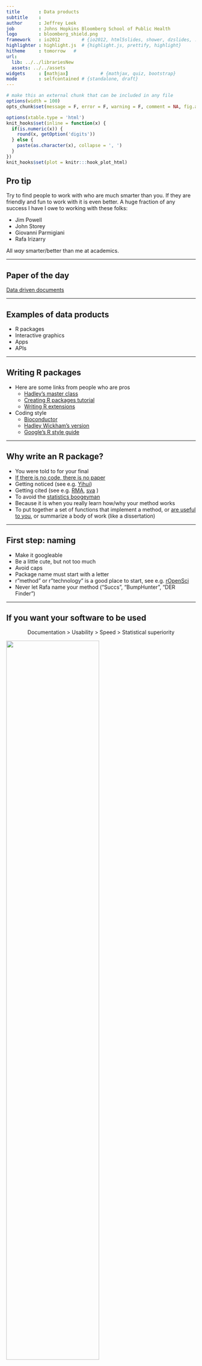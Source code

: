 ```yaml
---
title       : Data products
subtitle    : 
author      : Jeffrey Leek
job         : Johns Hopkins Bloomberg School of Public Health
logo        : bloomberg_shield.png
framework   : io2012        # {io2012, html5slides, shower, dzslides, ...}
highlighter : highlight.js  # {highlight.js, prettify, highlight}
hitheme     : tomorrow   # 
url:
  lib: ../../librariesNew
  assets: ../../assets
widgets     : [mathjax]            # {mathjax, quiz, bootstrap}
mode        : selfcontained # {standalone, draft}
---
```



```r
# make this an external chunk that can be included in any file
options(width = 100)
opts_chunk$set(message = F, error = F, warning = F, comment = NA, fig.align = 'center', dpi = 100, tidy = F, cache.path = '.cache/', fig.path = 'fig/')

options(xtable.type = 'html')
knit_hooks$set(inline = function(x) {
  if(is.numeric(x)) {
    round(x, getOption('digits'))
  } else {
    paste(as.character(x), collapse = ', ')
  }
})
knit_hooks$set(plot = knitr:::hook_plot_html)
```

## Pro tip

Try to find people to work with who are much smarter than you. If they are friendly and fun to work with it is even better. A huge fraction of any success I have I owe to working with these folks:

* Jim Powell
* John Storey
* Giovanni Parmigiani
* Rafa Irizarry

All *way* smarter/better than me at academics. 

---

## Paper of the day


[Data driven documents](http://vis.stanford.edu/files/2011-D3-InfoVis.pdf)


---

## Examples of data products

* R packages
* Interactive graphics
* Apps
* APIs


---

## Writing R packages

* Here are some links from people who are pros
  * [Hadley's master class](http://courses.had.co.nz/12-devtools/)
  * [Creating R packages tutorial](http://cran.r-project.org/doc/contrib/Leisch-CreatingPackages.pdf)
  * [Writing R extensions](http://cran.r-project.org/doc/manuals/R-exts.html)
* Coding style
  * [Bioconductor](http://www.bioconductor.org/developers/package-guidelines/)
  * [Hadley Wickham's version](https://github.com/hadley/devtools/wiki/Style)
  * [Google's R style guide](http://google-styleguide.googlecode.com/svn/trunk/google-r-style.html)

---

## Why write an R package?

* You were told to for your final
* [If there is no code, there is no paper](http://simplystatistics.org/2013/01/23/statisticians-and-computer-scientists-if-there-is-no-code-there-is-no-paper/)
* Getting noticed (see e.g. [Yihui](http://yihui.name/))
* Getting cited (see e.g. [RMA](http://www.ncbi.nlm.nih.gov/pubmed/12925520), [sva](http://www.plosgenetics.org/article/info:doi/10.1371/journal.pgen.0030161) )
* To avoid the [statistics boogeyman](http://odin.mdacc.tmc.edu/~kabaggerly/)
* Because it is when you really learn how/why your method works
* To put together a set of functions that implement a method, or [are useful to you](http://hilaryparker.com/2013/04/03/personal-r-packages/), or summarize a body of work (like a dissertation)

---

## First step: naming

* Make it googleable 
* Be a little cute, but not too much
* Avoid caps 
* Package name must start with a letter
* r"method" or r"technology" is a good place to start, see e.g. [rOpenSci](http://ropensci.org/packages/index.html)
* Never let Rafa name your method ("Succs", "BumpHunter", "DER Finder")

---

## If you want your software to be used

<center> Documentation > Usability > Speed > Statistical superiority</center>

<img class=center src=../../assets/img/homer.jpg height='70%'/>


---

## Preliminaries: version control

[What is version control](http://git-scm.com/video/what-is-version-control)

* [Github](https://github.com/) - where the cool nerds are
* [Bitbucket](https://bitbucket.org/) - where the real nerds are
* [svn](http://subversion.tigris.org/) - where the old nerds are
* Files on your desktop - where the frustrated nerds are

---

## Preliminaries: repositories

* [CRAN](http://cran.us.r-project.org/)
  * All types of packages
  * Minimal QC
* [Bioconductor](http://www.bioconductor.org/)
  * Mostly genomics packages
  * Peer review/high QC
* [Github](https://github.com/)
  * Any type 
  * No QC

---

## Getting started - load packages


```r
install.packages("devtools")
install.packages("rogxygen2")
install.packages("textthat")
library(devtools); library(roxygen2);library(testthat)
```


---

## Create a package

```r
# Set working directory
setwd("~/Desktop")

# Create a new package
create("fdrreg")

```

<center> Add stuff to package now</center>

---

## R code

* Just like you would usually write
* Goes in the R/ directory
* Should be multiple files - one per major "method" at minimum
* Documentation included in files makes it easier

---

## Documenting R code with roxygen2

<center> Show example </center>

__Example documentation__

@param - Inputs

@examples - examples

@author - who wrote the function

@seealso - refers to other packages

@return - what it returns

See more [here](http://courses.had.co.nz/12-devtools/slides/8-documentation.pdf)


---

## How to use this

```r
document("pkg")
check_doc("pkg")
show_rd(,"pkg")
```

---

## Testing R code with testthat

__Use expect_that to define subtests__

expect_that(1,equals(1))

__Example tests__

is_truth

is_false

equals

matches

prints_text

__Then arrange together__

test_that("test name", {
 expect_that(1,equals(1))
})

See more [here](http://journal.r-project.org/archive/2011-1/RJournal_2011-1_Wickham.pdf)

---

## How to use it

* Create tests in inst/tests
* Each file can test one component
* Start file with _context("Name for set of tests")_
* To test run:
  * test_file()
  * test_dir()
* Or you can do it when running R CMD CHECK with a file tests/run_all.R with
```r
library(testthat)
library(mypackage)
test_package("mypackage")
```

---

## Vignettes versus README files

* Vignettes 
  * Go in inst/man
  * Are written in Sweave
  * Are required for Bioconductor
* README
  * Can be written in markdown
  * Often useful if Github is where you will put your documentation
* [Markdown vignettes](http://yihui.name/en/2012/09/r-package-markdown-vignettes/)

---

## Releasing package

* On Github you can just post the package then tell users to do

```r
library(devtools)
install_github("package","username")
```

* Or for CRAN use 
```r
release()
```

* Or for BioC see [here](http://www.bioconductor.org/developers/)

More on this [here](http://courses.had.co.nz/12-devtools/slides/10-release.pdf)


---

## If it is an important package

<img class="center" src="../../assets/img/rpackageguide.png" height=500>

https://github.com/jtleek/rpackages

---

## Pretty pictures

* [manipulate](http://www.rstudio.com/ide/docs/advanced/manipulate)
* [rCharts](http://rcharts.io/)
* [googleVis](http://cran.r-project.org/web/packages/googleVis/vignettes/googleVis.pdf)
* [ggvis](http://ggvis.rstudio.com/)


----

## Manipulate
- Suppose that you want to create a quick interactive graphic
  - You have to do it *now* 
  - The intended users also use Rstudio
- `manipulate` is a really cool solution that is often all you need to quickly make interactive graphics

---
## Documentation
- Manipulate is well documented at the Rstudio web site here
  - http://www.rstudio.com/ide/docs/advanced/manipulate
- From there, try this
```
library(manipulate)
manipulate(plot(1:x), x = slider(1, 100))
```
- You can create a slider, checkbox, or picker (drop down) and have more than one

---

## Example
```
library(UsingR)
data(galton)
library(manipulate)
myHist <- function(mu){
  hist(galton$child,col="blue",breaks=100)
  lines(c(mu, mu), c(0, 150),col="red",lwd=5)
  mse <- mean((galton$child - mu)^2)
  text(63, 150, paste("mu = ", mu))
  text(63, 140, paste("MSE = ", round(mse, 2)))
}
manipulate(myHist(mu), mu = slider(62, 74, step = 0.5))
```

---

## Google Vis API

<img class="center" src="../../assets/img/googlecharts.png" height=500>

https://developers.google.com/chart/interactive/docs/gallery


---

## Basic idea

* The R function creates an HTML page
* The HTML page calls Google Charts
* The result is an interactive HTML graphic

---

## Watch Hans Rosling be awesome

<img class="center" src="../../assets/img/hans.png" height=500>


http://www.ted.com/talks/hans_rosling_shows_the_best_stats_you_ve_ever_seen


---

## Example 

```r
suppressPackageStartupMessages(library(googleVis))
M <- gvisMotionChart(Fruits, "Fruit", "Year",
                     options=list(width=600, height=400))
print(M,"chart")
```

---

## Charts in googleVis

<center> "gvis + ChartType" </center>

* Motion charts:  `gvisMotionChart`
* Interactive maps: `gvisGeoChart`
* Interactive tables: `gvisTable`
* Line charts: `gvisLineChart`
* Bar charts: `gvisColumnChart`
* Tree maps: `gvisTreeMap`

http://cran.r-project.org/web/packages/googleVis/googleVis.pdf

---

## Plots on maps

```r
G <- gvisGeoChart(Exports, locationvar="Country",
                  colorvar="Profit",options=list(width=600, height=400))
print(G,"chart")
```


---

## Specifying a region

```r
G2 <- gvisGeoChart(Exports, locationvar="Country",
                  colorvar="Profit",options=list(width=600, height=400,region="150"))
print(G2,"chart")
```

---

## Finding parameters to set under `options`


<img class="center" src="../../assets/img/configoptions.png" height=450>

https://developers.google.com/chart/interactive/docs/gallery/geochart

---

## Setting more options

```r
df <- data.frame(label=c("US", "GB", "BR"), val1=c(1,3,4), val2=c(23,12,32))
Line <- gvisLineChart(df, xvar="label", yvar=c("val1","val2"),
        options=list(title="Hello World", legend="bottom",
                titleTextStyle="{color:'red', fontSize:18}",                         
                vAxis="{gridlines:{color:'red', count:3}}",
                hAxis="{title:'My Label', titleTextStyle:{color:'blue'}}",
                series="[{color:'green', targetAxisIndex: 0}, 
                         {color: 'blue',targetAxisIndex:1}]",
                vAxes="[{title:'Value 1 (%)', format:'##,######%'}, 
                                  {title:'Value 2 (\U00A3)'}]",                          
                curveType="function", width=500, height=300                         
                ))
```

https://github.com/mages/Introduction_to_googleVis/blob/gh-pages/index.Rmd

---

## Setting more options

```r
print(Line,"chart")
```



---

## Combining multiple plots together

```r
G <- gvisGeoChart(Exports, "Country", "Profit",options=list(width=200, height=100))
T1 <- gvisTable(Exports,options=list(width=200, height=270))
M <- gvisMotionChart(Fruits, "Fruit", "Year", options=list(width=400, height=370))
GT <- gvisMerge(G,T1, horizontal=FALSE)
GTM <- gvisMerge(GT, M, horizontal=TRUE,tableOptions="bgcolor=\"#CCCCCC\" cellspacing=10")
```

---

## Combining multiple plots together

```r
print(GTM,"chart")
```


---

## Seeing the HTML code

```r
M <- gvisMotionChart(Fruits, "Fruit", "Year", options=list(width=600, height=400))
print(M)
print(M, 'chart', file='myfilename.html')
```

---

## Things you can do with Google Vis

* The visualizations can be embedded in websites with HTML code
* Dynamic visualizations can be built with Shiny, Rook, and R.rsp
* Embed them in [R markdown](http://www.rstudio.com/ide/docs/authoring/using_markdown) based documents
  * Set `results="asis"` in the chunk options
  * Can be used with [knitr](http://cran.r-project.org/web/packages/knitr/index.html) and [slidify](http://slidify.org/)


---

## For more info

```r
demo(googleVis)
```

* http://cran.r-project.org/web/packages/googleVis/vignettes/googleVis.pdf
* http://cran.r-project.org/web/packages/googleVis/googleVis.pdf
* https://developers.google.com/chart/interactive/docs/gallery
* https://developers.google.com/chart/interactive/faq



---

## rCharts
<img class="center" src="../../assets/img/rCharts.png" height=100>
- rCharts is a way to create interactive javascript visualizations using R
- So
  - You don't have to learn complex tools, like D3
  - You simply work in R learning a minimal amount of new syntaxt
- rCharts was written by Ramnath Vaidyanathan (friend of the Data Science Series), who also wrote slidify, the framework we use for all of the lectures in the class
- This lecture is basically going through
  (http://ramnathv.github.io/rCharts/)

---
## Example
```
require(rCharts)
haireye = as.data.frame(HairEyeColor)
n1 <- nPlot(Freq ~ Hair, group = 'Eye', type = 'multiBarChart',
  data = subset(haireye, Sex == 'Male')
)
n1$save('fig/n1.html', cdn = TRUE)
cat('<iframe src="fig/n1.html" width=100%, height=600></iframe>')
```

---
## nvD3 run
```r
require(rCharts)
```
```r
haireye = as.data.frame(HairEyeColor)
n1 <- nPlot(Freq ~ Hair, group = 'Eye', type = 'multiBarChart',
  data = subset(haireye, Sex == 'Male')
)
n1$save('fig/n1.html', cdn = TRUE)
cat('<iframe src="fig/n1.html" width=100%, height=600></iframe>')
```

---
## Slidify interactive
- The above was an example of embedding an rChart in a slidify document
  - In the YAML 
```yaml ext_widgets : {rCharts: ["libraries/nvd3"]}```
- Or, if you use more than one library
- YAML example
```yaml ext_widgets : {rCharts: ["libraries/highcharts", "libraries/nvd3", "libraries/morris"]}``` 

---
## Viewing the plot
- The object `n1` contains the plot
  - In RStudio, typing `n1` brings up the plot in the RStudio viewer (or you can just not assign it to an object)
- Do `n1$` then hit TAB to see the various functions contained in the object
  - `n1$html()` prints out the html for the plot
- I do `n1$save(filename)` then bring the code back into slidify document
  - This is recommended for slidify, but if you're just looking at the plot,
  it's unnecessary

---
## Deconstructing another example
```
## Example 1 Facetted Scatterplot
names(iris) = gsub("\\.", "", names(iris))
r1 <- rPlot(SepalLength ~ SepalWidth | Species, data = iris, color = 'Species', type = 'point')
r1$save('fig/r1.html', cdn = TRUE)
cat('<iframe src="fig/r1.html" width=100%, height=600></iframe>')
```


---
## When run
```r
## Example 1 Facetted Scatterplot
names(iris) = gsub("\\.", "", names(iris))
r1 <- rPlot(SepalLength ~ SepalWidth | Species, data = iris, color = 'Species', type = 'point')
r1$save('fig/r1.html', cdn = TRUE)
cat('<iframe src="fig/r1.html" width=100%, height=600></iframe>')
```

---
## Example 2 Facetted Barplot
```
hair_eye = as.data.frame(HairEyeColor)
r2 <- rPlot(Freq ~ Hair | Eye, color = 'Eye', data = hair_eye, type = 'bar')
r2$save('fig/r2.html', cdn = TRUE)
cat('<iframe src="fig/r2.html" width=100%, height=600></iframe>')
```

---
## Example 2 Facetted Barplot, when run
```r
hair_eye = as.data.frame(HairEyeColor)
r2 <- rPlot(Freq ~ Hair | Eye, color = 'Eye', data = hair_eye, type = 'bar')
r2$save('fig/r2.html', cdn = TRUE)
cat('<iframe src="fig/r2.html" width=100%, height=600></iframe>')
```


---
## How to get the js/html or publish an rChart
Now you can add whatever you'd like
```r
r1 <- rPlot(mpg ~ wt | am + vs, data = mtcars, type = "point", color = "gear")
r1$print("chart1") # print out the js 
r1$save('myPlot.html') #save as html file
r1$publish('myPlot', host = 'gist') # save to gist, rjson required
r1$publish('myPlot', host = 'rpubs') # save to rpubs
```


---
## rCharts has links to several libraries
- We'll do some examples
- Note Ramnath mentions that io2012 and polychart have conflicting js
  - They seem to work for me with that theme, but I get errors if I load the polychart library
  - If debugging with io and polychart, factor that in


---
## morris
```
data(economics, package = "ggplot2")
econ <- transform(economics, date = as.character(date))
m1 <- mPlot(x = "date", y = c("psavert", "uempmed"), type = "Line", data = econ)
m1$set(pointSize = 0, lineWidth = 1)
m1$save('fig/m1.html', cdn = TRUE)
cat('<iframe src="fig/m1.html" width=100%, height=600></iframe>')
```

---
## morris example run
```r
data(economics, package = "ggplot2")
econ <- transform(economics, date = as.character(date))
m1 <- mPlot(x = "date", y = c("psavert", "uempmed"), type = "Line", data = econ)
m1$set(pointSize = 0, lineWidth = 1)
m1$save('fig/m1.html', cdn = TRUE)
cat('<iframe src="fig/m1.html" width=100%, height=600></iframe>')
```

---
## xCharts
```
require(reshape2)
uspexp <- melt(USPersonalExpenditure)
names(uspexp)[1:2] = c("category", "year")
x1 <- xPlot(value ~ year, group = "category", data = uspexp, type = "line-dotted")
x1$save('fig/x1.html', cdn = TRUE)
cat('<iframe src="fig/x1.html" width=100%, height=600></iframe>')
```

---
## xCharts run
```r
require(reshape2)
uspexp <- melt(USPersonalExpenditure)
names(uspexp)[1:2] = c("category", "year")
x1 <- xPlot(value ~ year, group = "category", data = uspexp, type = "line-dotted")
x1$save('fig/x1.html', cdn = TRUE)
cat('<iframe src="fig/x1.html" width=100%, height=600></iframe>')
```

---
## Leaflet
```
map3 <- Leaflet$new()
map3$setView(c(51.505, -0.09), zoom = 13)
map3$marker(c(51.5, -0.09), bindPopup = "<p> Hi. I am a popup </p>")
map3$marker(c(51.495, -0.083), bindPopup = "<p> Hi. I am another popup </p>")
map3$save('fig/map3.html', cdn = TRUE)
cat('<iframe src="fig/map3.html" width=100%, height=600></iframe>')
```

---
## Leaflet run
```r
map3 <- Leaflet$new()
map3$setView(c(51.505, -0.09), zoom = 13)
map3$marker(c(51.5, -0.09), bindPopup = "<p> Hi. I am a popup </p>")
map3$marker(c(51.495, -0.083), bindPopup = "<p> Hi. I am another popup </p>")
map3$save('fig/map3.html', cdn = TRUE)
cat('<iframe src="fig/map3.html" width=100%, height=600></iframe>')
```

---
## Rickshaw
```
usp = reshape2::melt(USPersonalExpenditure)
# get the decades into a date Rickshaw likes
usp$Var2 <- as.numeric(as.POSIXct(paste0(usp$Var2, "-01-01")))
p4 <- Rickshaw$new()
p4$layer(value ~ Var2, group = "Var1", data = usp, type = "area", width = 560)
# add a helpful slider this easily; other features TRUE as a default
p4$set(slider = TRUE)
p4$save('fig/p4.html', cdn = TRUE)
cat('<iframe src="fig/p4.html" width=100%, height=600></iframe>')
```

---
## Rickshaw run
```r
usp = reshape2::melt(USPersonalExpenditure)
# get the decades into a date Rickshaw likes
usp$Var2 <- as.numeric(as.POSIXct(paste0(usp$Var2, "-01-01")))
p4 <- Rickshaw$new()
p4$layer(value ~ Var2, group = "Var1", data = usp, type = "area", width = 560)
# add a helpful slider this easily; other features TRUE as a default
p4$set(slider = TRUE)
p4$save('fig/p4.html', cdn = TRUE)
cat('<iframe src="fig/p4.html" width=100%, height=600></iframe>')
```



---
## rCharts summarized
- rCharts makes creating interactive javascript visualizations in R ridiculously easy
- However, non-trivial customization is going to require knowledge of javascript
- If what you want is not too big of a deviation from the rCharts examples, then it's awesome
  - Otherwise, it's challenging to extend without fairly deep knowledge of the JS
    libraries that it's calling.
- rCharts is under fairly rapid development


---


## What is Shiny?

- Shiny is a platform for creating interactive R programs embedded into a web page.
- Suppose that you create a prediction algorithm, with shiny you can *very easily* create web input form that calls R and thus your prediction algorithm and displays the results.
- Using Shiny, the time to create simple, yet powerful, web-based interactive data products in R is minimized.
  - However, it lacks the flexibility of full featured (and more complex) solutions.
- Shiny is made by the fine folks at R Studio.

---
## Some mild prerequisites 
- Shiny doesn't really require it, but as with all web programming, a little knowledge of html, css and js is very helpful
  - html gives a web page structure and sectioning as well as markup instructions
  - css gives the style
  - js for interactivity
- There are too many tutorials online to count for getting basic proficiency in these topics to count. 
- Shiny uses [bootstrap](http://getbootstrap.com/) (no relation to the statistics bootstrap) style, which (to me) seems to look nice and renders well on mobile platforms

---
## What else is out there?
- Creating any solution requiring fairly deep knowledge of web client/server programming
- [OpenCPU](https://public.opencpu.org/) by Jerome Ooms, is a really neat project providing an API for calling R from web documents
  - And he even hosts an OpenCPU server, but you can create your own

---
## Context
- You created a novel prediction algorithm to predict risk for developing
  diabetes.
    - You're hoping patients and caregivers will be able to enter their data and, if needed, take preventative measures.
- You want to create a web site so that users can input the relevant predictors and obtain their prediction.
- Your prediction algorithm (ok, so you're not going to be saving the world with this one)
  - [link for a real prediction score](http://www.ncbi.nlm.nih.gov/pubmed/12610029)
```r
diabetesRisk <- function(glucose) glucose / 200
```


---
## Getting started
- Make sure you have the latest release of R installed
- If on windows, make sure that you have Rtools installed
- `install.packages("shiny")`
- `libray(shiny)`
- Great tutorial at 
[http://rstudio.github.io/shiny/tutorial/](http://rstudio.github.io/shiny/tutorial/)
- Basically, this lecture is walking through that tutorial offering some of our insights
- Note, some of the proposed interactive plotting uses of Shiny could be handled by the very simple `manipulate` function [rstudio manipulate](http://www.rstudio.com/ide/docs/advanced/manipulate)
- Also, `rCharts` is will be covered in a different lecture.

---
## A Shiny project
- A shiny project is a directory containing at least two parts
  - One named ui.R (for user interface) controls how it looks.
  - One named server.R that controls what it does.

---
## ui.R
```
library(shiny)
shinyUI(pageWithSidebar(
  headerPanel("Data science FTW!"),
  sidebarPanel(
    h3('Sidebar text')
  ),
  mainPanel(
      h3('Main Panel text')
  )
))
```

---
## server.r
```
library(shiny)
shinyServer(
  function(input, output) {
  }
)
```

---
## To run it
- In R, change to the directories with these files and type `runApp()`
- or put the path to the directory as an argument
- It should open an browser window with the app running

---

<img class="center" src="../../assets/img/simplestApp.png" height=500>

---
## R functions for HTML markup
`ui.R`
```
shinyUI(pageWithSidebar(
  headerPanel("Illustrating markup"),
  sidebarPanel(
      h1('Sidebar panel'),
      h1('H1 text'),
      h2('H2 Text'),
      h3('H3 Text'),
      h4('H4 Text')
      
  ),
  mainPanel(
      h3('Main Panel text'),
      code('some code'),
      p('some ordinary text')
  )
))

```

---
<img class="center" src="../../assets/img/markup.png" height=500>


---
## Illustrating inputs ui.R
```
shinyUI(pageWithSidebar(
  headerPanel("Illustrating inputs"),
  sidebarPanel(
    numericInput('id1', 'Numeric input, labeled id1', 0, min = 0, max = 10, step = 1),
    checkboxGroupInput("id2", "Checkbox",
                   c("Value 1" = "1",
                     "Value 2" = "2",
                     "Value 3" = "3")),
    dateInput("date", "Date:")  
  ),
  mainPanel(
      
  )
))
```

---
<img class="center" src="../../assets/img/inputs.png" height=500>

---
## Part of ui.R
```
  mainPanel(
        h3('Illustrating outputs'),
        h4('You entered'),
        verbatimTextOutput("oid1"),
        h4('You entered'),
        verbatimTextOutput("oid2"),
        h4('You entered'),
        verbatimTextOutput("odate")
  )
```

---
## server.R
```
shinyServer(
  function(input, output) {
    output$oid1 <- renderPrint({input$id1})
    output$oid2 <- renderPrint({input$id2})
    output$odate <- renderPrint({input$date})
  }
)
```

---
<img class="center" src="../../assets/img/inputsOutputs.png" height=500>


---
## Let's build our prediction function

```
shinyUI(
  pageWithSidebar(
    # Application title
    headerPanel("Diabetes prediction"),
  
    sidebarPanel(
      numericInput('glucose', 'Glucose mg/dl', 90, min = 50, max = 200, step = 5),
      submitButton('Submit')
    ),
    mainPanel(
        h3('Results of prediction'),
        h4('You entered'),
        verbatimTextOutput("inputValue"),
        h4('Which resulted in a prediction of '),
        verbatimTextOutput("prediction")
    )
  )
)
```

---
## server.R
```
diabetesRisk <- function(glucose) glucose / 200

shinyServer(
  function(input, output) {
    output$inputValue <- renderPrint({input$glucose})
    output$prediction <- renderPrint({diabetesRisk(input$glucose)})
  }
)
```

---
## The result
<img class="center" src="../../assets/img/predictionApp.png" height=300>


---
## Image example
- Let's build an example with an image
- How about we create a histogram of data
- Put a slider on so that the user has to guess the mean

---
## ui.R
```
shinyUI(pageWithSidebar(
  headerPanel("Example plot"),
  sidebarPanel(
    sliderInput('mu', 'Guess at the mean',value = 70, min = 62, max = 74, step = 0.05,)
  ),
  mainPanel(
    plotOutput('newHist')
  )
))
```

---
## server.R
```
library(UsingR)
data(galton)

shinyServer(
  function(input, output) {
    output$newHist <- renderPlot({
      hist(galton$child, xlab='child height', col='lightblue',main='Histogram')
      mu <- input$mu
      lines(c(mu, mu), c(0, 200),col="red",lwd=5)
      mse <- mean((galton$child - mu)^2)
      text(63, 150, paste("mu = ", mu))
      text(63, 140, paste("MSE = ", round(mse, 2)))
      })
    
  }
)
```

---
## The output
<img class="center" src="../../assets/img/examplePlot.png" width=600/>

---
## Tighter control over style
- All of the style elements are handled through ui.R
- Instead, you can create a www directory and then an index.html file in that directory
  - [This link](http://rstudio.github.io/shiny/tutorial/#html-ui) goes through the html needed
  - You just have to have specific js libraries and appropriately name ids and classes. This is beyond the scope of this class
  - For students with a lot of experience in html, js, css it would be a breeze and probably easier and more flexible than the R html controls in ui.R

---
## Other things Shiny can do
- Allow users to upload or download files
- Have tabbed main panels
- Have editable data tables
- Have a dynamic UI
- User defined inputs and outputs 
- Put a submit button so that Shiny only executes complex code after user hits submit


---
## Distributing a Shiny app
- The quickest way is to send (or put on github or gist or dropbox or whatever) someone the app directory and they can then call `runApp`
- You could create an R package and create a wrapper that calls `runApp`  
  - Of course, these solutions only work if the user knows R
- Another option is to run a shiny server
  - Requires setting up a (Shiny server)[http://www.rstudio.com/shiny/server/]
    - Probably easiest if you use one of the virtual machines where they already have Shiny servers running well (for example, on AWS)
  - Setting up a Shiny server is beyond the scope of this class as it involves some amount of linux server administration
  - Groups are creating a Shiny hosting services that will presumably eventually be a fee for service or freemium service
  - BTW, don't put system calls in your code (this is one of the first things many of us do for fun, but it introduces security concerns)


---

## yhat and apis

<img class="center" src="../../assets/img/yhat.png" height=500>


---

## yhat example

Use data from here: http://aqsdr1.epa.gov/aqsweb/aqstmp/airdata/download_files.html

```
d <- read.csv("annual_all_2013.csv", nrow = 68210)
sub <- subset(d, Parameter.Name %in% c("PM2.5 - Local Conditions", "Ozone")
              & Pullutant.Standard %in% c("Ozone 8-Hour 2008", "PM25 Annual 2006"),
              c(Longitude, Latitude, Parameter.Name, Arithmetic.Mean))

pollavg <- aggregate(sub[, "Arithmetic.Mean"],
                     sub[, c("Longitude", "Latitude", "Parameter.Name")],
                     mean, na.rm = TRUE)
pollavg$Parameter.Name <- factor(pollavg$Parameter.Name, labels = c("ozone", "pm25"))
names(pollavg)[4] <- "level"
```

---


## Write function

```
monitors <- data.matrix(pollavg[, c("Longitude", "Latitude")])

library(fields)

pollutant <- function(df) {
        x <- data.matrix(df[, c("lon", "lat")])
        r <- df$radius
        d <- rdist.earth(monitors, x)
        use <- lapply(seq_len(ncol(d)), function(i) {
                which(d[, i] < r[i])
        })
        levels <- sapply(use, function(idx) {
                with(pollavg[idx, ], tapply(level, Parameter.Name, mean))
        })
        dlevel <- as.data.frame(t(levels))
        data.frame(df, dlevel)
}
```

---

## Send to yhat

```
ibrary(yhatr)

model.require <- function() {
        library(fields)
}

model.transform <- function(df) {
        df
}

model.predict <- function(df) {
        pollutant(df)
}

yhat.config  <- c(
        username="USERNAME",
        apikey="YOUR KEY",
        env="http://sandbox.yhathq.com/"
)

yhat.deploy("pollutant")
```

---

## Calling it from R (least interesting)

```
library(yhatr)
yhat.config  <- c(
        username="USERNAME",
        apikey="YOUR KEY",
        env="http://sandbox.yhathq.com/"
)
df <- data.frame(lon = c(-76.6167, -118.25), lat = c(39.2833, 34.05),
                 radius = 20)
yhat.predict("pollutant", df)
```

